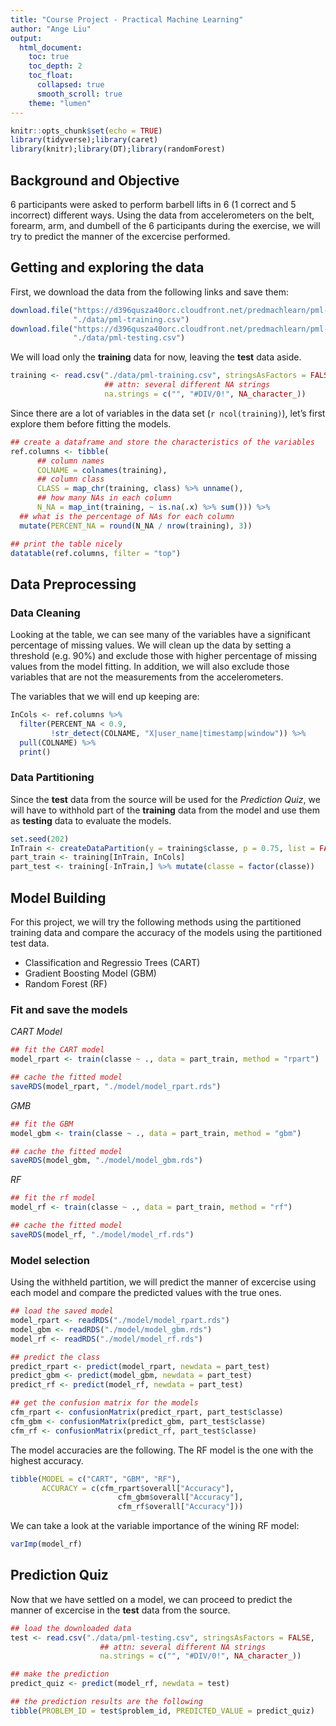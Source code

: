 ```yaml
---
title: "Course Project - Practical Machine Learning"
author: "Ange Liu"
output:
  html_document:
    toc: true
    toc_depth: 2
    toc_float:
      collapsed: true 
      smooth_scroll: true
    theme: "lumen"
---
```


```r
knitr::opts_chunk$set(echo = TRUE)
library(tidyverse);library(caret)
library(knitr);library(DT);library(randomForest)
```

## Background and Objective

6 participants were asked to perform barbell lifts in 6 (1 correct and 5 incorrect) different ways. Using the data from accelerometers on the belt, forearm, arm, and dumbell of the 6 participants during the exercise, we will try to predict the manner of the excercise performed.

## Getting and exploring the data

First, we download the data from the following links and save them:

```r
download.file("https://d396qusza40orc.cloudfront.net/predmachlearn/pml-training.csv",
              "./data/pml-training.csv")
download.file("https://d396qusza40orc.cloudfront.net/predmachlearn/pml-testing.csv",
              "./data/pml-testing.csv")
```

We will load only the **training** data for now, leaving the **test** data aside.  

```r
training <- read.csv("./data/pml-training.csv", stringsAsFactors = FALSE,
                     ## attn: several different NA strings
                     na.strings = c("", "#DIV/0!", NA_character_))
```

Since there are a lot of variables in the data set (`r ncol(training)`), let's first explore them before fitting the models.

```r
## create a dataframe and store the characteristics of the variables
ref.columns <- tibble(
      ## column names
      COLNAME = colnames(training),
      ## column class
      CLASS = map_chr(training, class) %>% unname(),
      ## how many NAs in each column
      N_NA = map_int(training, ~ is.na(.x) %>% sum())) %>% 
  ## what is the percentage of NAs for each column
  mutate(PERCENT_NA = round(N_NA / nrow(training), 3))

## print the table nicely
datatable(ref.columns, filter = "top")
```

## Data Preprocessing

### Data Cleaning

Looking at the table, we can see many of the variables have a significant percentage of missing values. We will clean up the data by setting a threshold (e.g. 90%) and exclude those with higher percentage of missing values from the model fitting. In addition, we will also exclude those variables that are not the measurements from the accelerometers.

The variables that we will end up keeping are:
```r
InCols <- ref.columns %>% 
  filter(PERCENT_NA < 0.9, 
         !str_detect(COLNAME, "X|user_name|timestamp|window")) %>% 
  pull(COLNAME) %>% 
  print()
```

### Data Partitioning

Since the **test** data from the source will be used for the *Prediction Quiz*, we will have to withhold part of the **training** data from the model and use them as **testing** data to evaluate the models.

```r
set.seed(202)
InTrain <- createDataPartition(y = training$classe, p = 0.75, list = FALSE)
part_train <- training[InTrain, InCols]
part_test <- training[-InTrain,] %>% mutate(classe = factor(classe))
```

## Model Building

For this project, we will try the following methods using the partitioned training data and compare the accuracy of the models using the partitioned test data.

* Classification and Regressio Trees (CART)
* Gradient Boosting Model (GBM)
* Random Forest (RF)

### Fit and save the models

*CART Model*
```r
## fit the CART model
model_rpart <- train(classe ~ ., data = part_train, method = "rpart")

## cache the fitted model
saveRDS(model_rpart, "./model/model_rpart.rds")
```

*GMB*
```r
## fit the GBM
model_gbm <- train(classe ~ ., data = part_train, method = "gbm")

## cache the fitted model
saveRDS(model_gbm, "./model/model_gbm.rds")
```

*RF*
```r
## fit the rf model
model_rf <- train(classe ~ ., data = part_train, method = "rf")

## cache the fitted model
saveRDS(model_rf, "./model/model_rf.rds")
```

### Model selection

Using the withheld partition, we will predict the manner of excercise using each model and compare the predicted values with the true ones.

```r
## load the saved model
model_rpart <- readRDS("./model/model_rpart.rds")
model_gbm <- readRDS("./model/model_gbm.rds")
model_rf <- readRDS("./model/model_rf.rds")

## predict the class
predict_rpart <- predict(model_rpart, newdata = part_test)
predict_gbm <- predict(model_gbm, newdata = part_test)
predict_rf <- predict(model_rf, newdata = part_test)

## get the confusion matrix for the models
cfm_rpart <- confusionMatrix(predict_rpart, part_test$classe)
cfm_gbm <- confusionMatrix(predict_gbm, part_test$classe)
cfm_rf <- confusionMatrix(predict_rf, part_test$classe)
```

The model accuracies are the following. The RF model is the one with the highest accuracy.

```r
tibble(MODEL = c("CART", "GBM", "RF"),
       ACCURACY = c(cfm_rpart$overall["Accuracy"],
                        cfm_gbm$overall["Accuracy"],
                        cfm_rf$overall["Accuracy"]))
```

We can take a look at the variable importance of the wining RF model:

```r
varImp(model_rf)
```

## Prediction Quiz

Now that we have settled on a model, we can proceed to predict the manner of excercise in the **test** data from the source.

```r
## load the downloaded data
test <- read.csv("./data/pml-testing.csv", stringsAsFactors = FALSE,
                    ## attn: several different NA strings
                    na.strings = c("", "#DIV/0!", NA_character_))

## make the prediction
predict_quiz <- predict(model_rf, newdata = test)

## the prediction results are the following
tibble(PROBLEM_ID = test$problem_id, PREDICTED_VALUE = predict_quiz)
```

